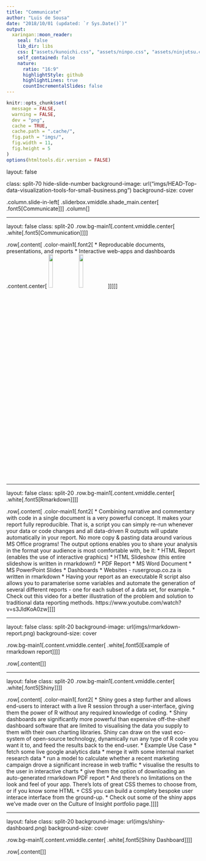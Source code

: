 ```yaml
---
title: "Communicate"
author: "Luis de Sousa"
date: "2018/10/01 (updated: `r Sys.Date()`)"
output:
  xaringan::moon_reader:
    seal: false
    lib_dir: libs
    css: ["assets/kunoichi.css", "assets/ninpo.css", "assets/ninjutsu.css"]
    self_contained: false
    nature:
      ratio: "16:9"
      highlightStyle: github
      highlightLines: true
      countIncrementalSlides: false
---
```


```r
knitr::opts_chunk$set(
  message = FALSE,
  warning = FALSE,
  dev = "png",
  cache = TRUE,
  cache.path = ".cache/",
  fig.path = "imgs/",
  fig.width = 11,
  fig.height = 5
)
options(htmltools.dir.version = FALSE)
```

layout: false

class: split-70 hide-slide-number
background-image: url("imgs/HEAD-Top-data-visualization-tools-for-small-business.png")
background-size: cover

.column.slide-in-left[
.sliderbox.vmiddle.shade_main.center[
.font5[Communicate]]]
.column[
]

---

layout: false
class: split-20
.row.bg-main1[.content.vmiddle.center[
.white[.font5[Communication]]
]]

.row[.content[
.color-main1[.font2[
* Reproducable documents, presentations, and reports
* Interactive web-apps and dashboards
.content.center[
<img src="imgs/rmarkdown.png" width="15%">
<img src="imgs/shiny.png" width="15%">
]
]]
]]

---

layout: false
class: split-20
.row.bg-main1[.content.vmiddle.center[
.white[.font5[Rmarkdown]]
]]

.row[.content[
.color-main1[.font2[
* Combining narrative and commentary with code in a single document is a very powerful concept. It makes your report fully reproducible. That is, a script you can simply re-run whenever your data or code changes and all data-driven R outputs will update automatically in your report. No more copy & pasting data around various MS Office programs!*
* The output options enables you to share your analysis in the format your audience is most comfortable with, be it:
* HTML Report (enables the use of interactive graphics)
* HTML Slideshow (this entire slideshow is written in rmarkdown!)
* PDF Report
* MS Word Document
* MS PowerPoint Slides
* Dashboards
* Websites - rusergroup.co.za is written in rmarkdown
* Having your report as an executable R script also allows you to paramaterise some variables and automate the generation of several different reports - one for each subset of a data set, for example.
* Check out this video for a better illustration of the problem and solution to traditional data reporting methods. https://www.youtube.com/watch?v=s3JldKoA0zw
]]
]]

---

layout: false
class: split-20
background-image: url(imgs/rmarkdown-report.png)
background-size: cover

.row.bg-main1[.content.vmiddle.center[
.white[.font5[Example of rmarkdown report]]
]]

.row[.content[]]

---

layout: false
class: split-20
.row.bg-main1[.content.vmiddle.center[
.white[.font5[Shiny]]
]]

.row[.content[
.color-main1[.font2[
* Shiny goes a step further and allows end-users to interact with a live R session through a user-interface, giving them the power of R without any required knowledge of coding.
* Shiny dashboards are significantly more powerful than expensive off-the-shelf dashboard software that are limited to visualising the data you supply to them with their own charting libraries. Shiny can draw on the vast eco-system of open-source technology, dynamically run any type of R code you want it to, and feed the results back to the end-user.
* Example Use Case
* fetch some live google analytics data
* merge it with some internal market research data
* run a model to calculate whether a recent marketing campaign drove a significant increase in web traffic
* visualise the results to the user in interactive charts
* give them the option of downloading an auto-generated rmarkdown PDF report
* And there's no limitations on the look and feel of your app. There's lots of great CSS themes to choose from, or if you know some HTML + CSS you can build a complety bespoke user interace interface from the ground-up.
* Check out some of the shiny apps we've made over on the Culture of Insight portfolio page.
]]
]]

---

layout: false
class: split-20
background-image: url(imgs/shiny-dashboard.png)
background-size: cover

.row.bg-main1[.content.vmiddle.center[
.white[.font5[Shiny Dashboard]]
]]

.row[.content[]]
